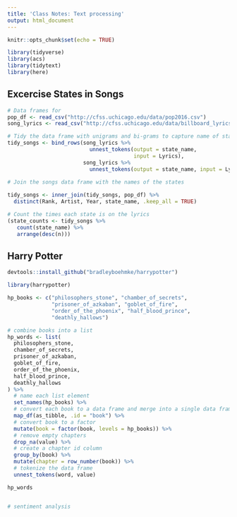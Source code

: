 ---
title: 'Class Notes: Text processing'
output: html_document
---

```{r setup, include=FALSE}
knitr::opts_chunk$set(echo = TRUE)

library(tidyverse)
library(acs)
library(tidytext)
library(here)


```

## Excercise States in Songs

```{r states}

# Data frames for 
pop_df <- read_csv("http://cfss.uchicago.edu/data/pop2016.csv")
song_lyrics <- read_csv("http://cfss.uchicago.edu/data/billboard_lyrics_1964-2015.csv")

# Tidy the data frame with unigrams and bi-grams to capture name of states with one or two words
tidy_songs <- bind_rows(song_lyrics %>% 
                          unnest_tokens(output = state_name,
                                        input = Lyrics),
                        song_lyrics %>% 
                          unnest_tokens(output = state_name, input = Lyrics, token = "ngrams", n=2))
  
# Join the songs data frame with the names of the states

tidy_songs <- inner_join(tidy_songs, pop_df) %>% 
  distinct(Rank, Artist, Year, state_name, .keep_all = TRUE)

# Count the times each state is on the lyrics
(state_counts <- tidy_songs %>% 
   count(state_name) %>% 
   arrange(desc(n)))

```

## Harry Potter

```{r harry_potter}

devtools::install_github("bradleyboehmke/harrypotter")

library(harrypotter)

hp_books <- c("philosophers_stone", "chamber_of_secrets",
              "prisoner_of_azkaban", "goblet_of_fire",
              "order_of_the_phoenix", "half_blood_prince",
              "deathly_hallows")

# combine books into a list
hp_words <- list(
  philosophers_stone,
  chamber_of_secrets,
  prisoner_of_azkaban,
  goblet_of_fire,
  order_of_the_phoenix,
  half_blood_prince,
  deathly_hallows
) %>%
  # name each list element
  set_names(hp_books) %>%
  # convert each book to a data frame and merge into a single data frame
  map_df(as_tibble, .id = "book") %>%
  # convert book to a factor
  mutate(book = factor(book, levels = hp_books)) %>%
  # remove empty chapters
  drop_na(value) %>%
  # create a chapter id column
  group_by(book) %>%
  mutate(chapter = row_number(book)) %>%
  # tokenize the data frame
  unnest_tokens(word, value)

hp_words


# sentiment analysis



```

